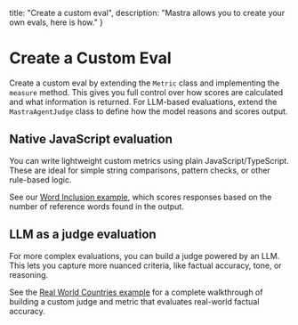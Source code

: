   title: "Create a custom eval",
  description: "Mastra allows you to create your own evals, here is how."
}


# Create a Custom Eval

<ScorerCallout />

Create a custom eval by extending the `Metric` class and implementing the `measure` method. This gives you full control over how scores are calculated and what information is returned. For LLM-based evaluations, extend the `MastraAgentJudge` class to define how the model reasons and scores output.

## Native JavaScript evaluation

You can write lightweight custom metrics using plain JavaScript/TypeScript. These are ideal for simple string comparisons, pattern checks, or other rule-based logic.

See our [Word Inclusion example](/examples/evals/custom-native-javascript-eval.mdx), which scores responses based on the number of reference words found in the output.

## LLM as a judge evaluation

For more complex evaluations, you can build a judge powered by an LLM. This lets you capture more nuanced criteria, like factual accuracy, tone, or reasoning.

See the [Real World Countries example](/examples/evals/custom-llm-judge-eval.mdx) for a complete walkthrough of building a custom judge and metric that evaluates real-world factual accuracy.